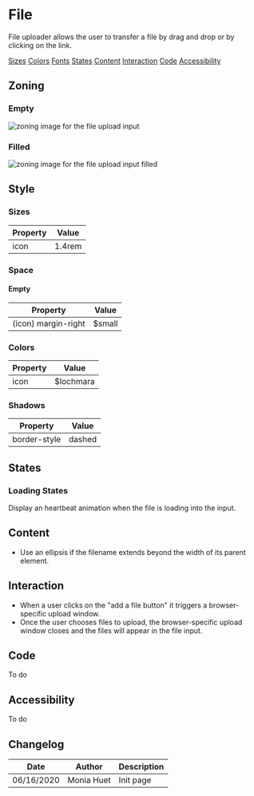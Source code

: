 

<Meta title="Components/Form/Field/File" />

# File

File uploader allows the user to transfer a file by drag and drop or by clicking on the link.

<Row>
	<Col centered="all">
		<a href="#sizes">Sizes</a>
	</Col>
	<Col centered="all">
		<a href="#colors">Colors</a>
	</Col>
	<Col centered="all">
		<a href="#fonts">Fonts</a>
	</Col>
	<Col centered="all">
		<a href="#states">States</a>
	</Col>
	<Col centered="all">
		<a href="#content">Content</a>
	</Col>
		<Col centered="all">
		<a href="#interaction">Interaction</a>
	</Col>
	<Col centered="all">
		<a href="#code">Code</a>
	</Col>
	<Col centered="all">
		<a href="#accessibility">Accessibility</a>
	</Col>
</Row>


## Zoning

### Empty

<img src={InputZoning} alt="zoning image for the file upload input" className="full" class="full" />

### Filled

<img src={InputFileFilledZoning} alt="zoning image for the file upload input filled" className="full" class="full" />


## Style

### Sizes <a id="sizes" />

| Property                       | Value             | 
| ------------------------------ | ----------------- | 
| icon           	             | 1.4rem            | 


### Space <a id="space" />

#### Empty

| Property                       | Value             | 
| ------------------------------ | ----------------- | 
| (icon) margin-right			 | $small            | 


### Colors <a id="colors" />

| Property                       | Value                               | 
| ------------------------------ | ----------------------------------- | 
| icon		                     | $lochmara	                       |

### Shadows <a id="shadows" />

| Property                       | Value             | 
| ------------------------------ | ----------------- | 
| border-style		             | dashed	         |

## States <a id="states" />

### Loading States
Display an heartbeat animation when the file is loading into the input.

## Content <a id="content" />

- Use an ellipsis if the filename extends beyond the width of its parent element.


## Interaction <a id="interaction" />

- When a user clicks on the "add a file button" it triggers a browser-specific upload window.
- Once the user chooses files to upload, the browser-specific upload window closes and the files will appear in the file input.

## Code <a id="code" />

To do

## Accessibility <a id="accessibility" />

To do

## Changelog

| Date       | Author | Description |
| ---------- | ------ | ----------- |
| 06/16/2020 | Monia Huet  | Init page   |

